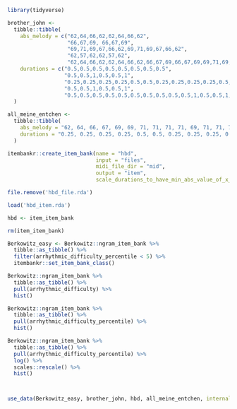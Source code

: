 

```r

library(tidyverse)

```

```r

brother_john <- 
  tibble::tibble(
    abs_melody = c("62,64,66,62,62,64,66,62", 
                   "66,67,69, 66,67,69", 
                   "69,71,69,67,66,62,69,71,69,67,66,62",
                   "62,57,62,62,57,62",
                   "62,64,66,62,62,64,66,62,66,67,69,66,67,69,69,71,69,67,66,62,69,71,69,67,66,62,62,57,62,62,57,62"), 
    durations = c("0.5,0.5,0.5,0.5,0.5,0.5,0.5,0.5", 
                  "0.5,0.5,1,0.5,0.5,1", 
                  "0.25,0.25,0.25,0.25,0.5,0.5,0.25,0.25,0.25,0.25,0.5,0.5",
                  "0.5,0.5,1,0.5,0.5,1",
                  "0.5,0.5,0.5,0.5,0.5,0.5,0.5,0.5,0.5,0.5,1,0.5,0.5,1,0.25,0.25,0.25,0.25,0.5,0.5,0.25,0.25,0.25,0.25,0.5,0.5,0.5,0.5,1,0.5,0.5,1")
  )


```


```r

all_meine_entchen <- 
  tibble::tibble(
    abs_melody = "62, 64, 66, 67, 69, 69, 71, 71, 71, 71, 69, 71, 71, 71, 71, 69, 67, 67, 67, 67, 66, 66, 69, 69, 69, 69, 62",
    durations = "0.25, 0.25, 0.25, 0.25, 0.5, 0.5, 0.25, 0.25, 0.25, 0.25, 1.0, 0.25, 0.25, 0.25, 0.25, 1.0, 0.25, 0.25, 0.25, 0.25, 0.5, 0.5, 0.25, 0.25, 0.25, 0.25, 1.0"
  )

```

```r


itembankr::create_item_bank(name = "hbd", 
                            input = "files", 
                            midi_file_dir = "mid", 
                            output = "item",
                            scale_durations_to_have_min_abs_value_of_x_seconds = NA)

file.remove('hbd_file.rda')

load('hbd_item.rda')

hbd <- item_item_bank

rm(item_item_bank)

```


```r

Berkowitz_easy <- Berkowitz::ngram_item_bank %>% 
  tibble::as_tibble() %>% 
  filter(arrhythmic_difficulty_percentile < 5) %>% 
  itembankr::set_item_bank_class()


```


```r

Berkowitz::ngram_item_bank %>% 
  tibble::as_tibble() %>% 
  pull(arrhythmic_difficulty) %>% 
  hist()

Berkowitz::ngram_item_bank %>% 
  tibble::as_tibble() %>% 
  pull(arrhythmic_difficulty_percentile) %>% 
  hist()

Berkowitz::ngram_item_bank %>% 
  tibble::as_tibble() %>% 
  pull(arrhythmic_difficulty_percentile) %>% 
  log() %>% 
  scales::rescale() %>% 
  hist()




```



```r

use_data(Berkowitz_easy, brother_john, hbd, all_meine_entchen, internal = TRUE, overwrite = TRUE, compress = "xz")


```
